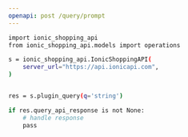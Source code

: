 ```yaml
---
openapi: post /query/prompt
---
```


<RequestExample>

```bash Python
import ionic_shopping_api
from ionic_shopping_api.models import operations

s = ionic_shopping_api.IonicShoppingAPI(
    server_url="https://api.ionicapi.com",
)


res = s.plugin_query(q='string')

if res.query_api_response is not None:
    # handle response
    pass
```

</RequestExample>
